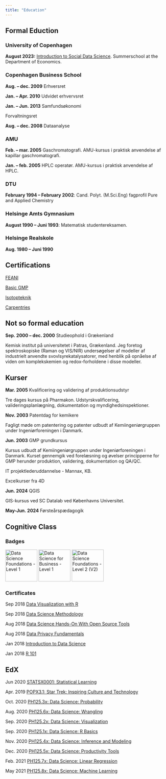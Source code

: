 ```yaml
---
title: "Education"
---
```


## Formal Eduction

### University of Copenhagen

**August 2023:** [Introduction to Social Data Science](https://web.archive.org/web/20240112121316/https://kurser.ku.dk/course/a%C3%98kk08216u/). Summerschool at the Department of Economics.

### Copenhagen Business School

**Aug. -- dec. 2009** Erhversret

**Jan. -- Apr. 2010** Udvidet erhvervsret

**Jan. -- Jun. 2013** Samfundsøkonomi

Forvaltningsret

**Aug. -- dec. 2008** Dataanalyse

### AMU

**Feb. -- mar. 2005** Gaschromatografi. AMU-kursus i praktisk anvendelse af kapillar gaschromatografi. 


**Jan. -- feb.  2005**  HPLC operatør. AMU-kursus i praktisk anvendelse af HPLC.


### DTU

**February 1994 -- February 2002**: Cand. Polyt. (M.Sci.Eng) fagprofil Pure and Applied Chemistry

### Helsinge Amts Gymnasium

**August 1990 -- Juni 1993**: Matematisk studentereksamen.

### Helsinge Realskole
**Aug. 1980 -- Juni 1990**

## Certifications


<a href="/documentation/Feani.pdf" target="_blank">FEANI</a>

<a href="/documentation/basicgmp.pdf" target="_blank">Basic GMP</a>

<a href="/documentation/isotopteknik.pdf" target="_blank">Isotopteknik</a>

<a href="/documentation/carpentries.pdf" target="_blank">Carpentries</a>



## Not so formal education

**Sep. 2000 -- dec. 2000**  Studieophold i Grækenland

Kemisk institut på universitetet i Patras, Grækenland. Jeg foretog spektroskopiske
(Raman og VIS/NIR) undersøgelser af modeller af industrielt anvendte
svovlsyrekatalysatorer, med henblik på opnåelse af viden om
komplekskemien og redox-forholdene i disse modeller.


## Kurser
**Mar. 2005**  Kvalificering og validering af produktionsudstyr

Tre dages kursus på Pharmakon. Udstyrskvalificering, valideringsplanlægning, dokumentation og myndighedsinspektioner.

 
**Nov. 2003**  Patentdag for kemikere

Fagligt møde om patentering og patenter udbudt af Kemiingeniørgruppen under Ingeniørforeningen i Danmark.

**Jun. 2003** GMP grundkursus

Kursus udbudt af Kemiingeniørgruppen under Ingeniørforeningen i Danmark. Kurset 
gennemgik ved forelæsning og øvelser principperne for GMP herunder produktion,
validering, dokumentation og QA/QC.

IT projektlederuddannelse - Mannax, KB.

Excelkurser fra 4D

**Jun. 2024** QGIS

GIS-kursus ved SC Datalab ved Københavns Universitet.

**May-Jun. 2024** Førsteårspædagogik

## Cognitive Class

### Badges 


<a href="https://www.credly.com/badges/053f2ef6-e41d-40f4-b06c-4308b384a2fc" target = "_blank"  style="display: inline-block;">
  <img src="/documentation/Data_Sci_Found_Level_1_-_CC_-_2019.png" 
  alt="Data Science Foundations - Level 1" title = "Jan 2018" width="100" height="100">
</a>
<a href="https://www.credly.com/badges/d301a01a-d007-46f6-bdf9-4d12253ea98f" target = "_blank" style="display: inline-block;">
  <img src="/documentation/Data_Sci_Business_Level_1_-_CC_-_2019.png" 
  alt="Data Science for Business - Level 1" title = "Aug. 2018" width="100" height="100">
</a>
<a href="https://www.credly.com/badges/5b5801df-23aa-49d5-89d5-d8182eff0ec2" target = "_blank" style="display: inline-block;">
  <img src="/documentation/Data_Sci_Foundations_Level_2_-_CC_-_2019.png" 
  alt="Data Science Foundations - Level 2 (V2)" title = "Sep. 2018" width="100" height="100">
</a>


### Certificates

Sep 2018 <a href="https://courses.cognitiveclass.ai/certificates/36bc6d90b29e44a28233981afd48ac22" target="_blank">Data Visualization with R</a>

Sep 2018 <a href="https://courses.cognitiveclass.ai/certificates/b1f199a15949450c9272ad19cb9d82ef" target="_blank">Data Science Methodology</a>

Aug 2018 <a href="https://courses.cognitiveclass.ai/certificates/c723498c81924f97b3b5bb2bd923abdd" target="_blank">Data Science Hands-On With Open Source Tools</a>

Aug 2018 <a href="https://courses.cognitiveclass.ai/certificates/1ce8c526992f40609b26c9816a9a3d64" target="_blank">Data Privacy Fundamentals</a>

Jan 2018 <a href="https://courses.cognitiveclass.ai/certificates/d8b6fa2d0e5b4a53a53717988e5a3511" target="_blank">Introduction to Data Science</a>

Jan 2018 <a href="https://courses.cognitiveclass.ai/certificates/af4472853909461baae9157481291e1b" target="_blank">R 101</a>


## EdX
Jun 2020 <a href="https://courses.edx.org/certificates/2c3a8d343e254e7094e47a12f2f19e60" target="_blank">STATSX0001: Statistical Learning </a>

Apr. 2019 <a href="https://courses.edx.org/certificates/e6066e6597a942e8ac929650898a4e32" target="_blank">POPX3.1: Star Trek: Inspiring Culture and Technology </a>

Oct. 2020 <a href="https://courses.edx.org/certificates/3bffecb317a8414e972a73d34af3baf6" target="_blank">PH125.3x: Data Science: Probability </a>

Aug. 2020 <a href="https://courses.edx.org/certificates/fba5f6afb4b04779bddd674e530384cc" target="_blank">PH125.6x: Data Science: Wrangling </a>

Sep. 2020 <a href="https://courses.edx.org/certificates/096454e05a784ee68cf7a2c49c99e42c" target="_blank">PH125.2x: Data Science: Visualization </a>

Sep. 2020 <a href="https://courses.edx.org/certificates/fa9229ea21784c8cbdd33c1f715ad05d" target="_blank">PH125.1x: Data Science: R Basics </a>

Nov. 2020 <a href="https://courses.edx.org/certificates/51e499c834a4460f8fb861716b44808e" target="_blank">PH125.4x: Data Science: Inference and Modeling </a>

Dec. 2020 <a href="https://courses.edx.org/certificates/1926f5b740a24b09918e582b54ed207b" target="_blank">PH125.5x: Data Science: Productivity Tools </a>

Feb. 2021 <a href="https://courses.edx.org/certificates/0838e90237954049a5f1aab8e048269c" target="_blank">PH125.7x: Data Science: Linear Regression </a>

May 2021 <a href="https://courses.edx.org/certificates/b9498acd34114d4a857f1319d7aaee09" target="_blank">PH125.8x: Data Science: Machine Learning</a>
